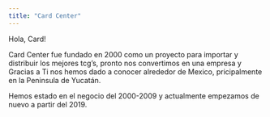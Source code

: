 ```yaml
---
title: "Card Center"
---
```


Hola, Card!

Card Center fue fundado en 2000 como un proyecto para importar y distribuir los mejores tcg's, pronto nos convertimos en una empresa y Gracias a Ti nos hemos dado a conocer alrededor de Mexico, pricipalmente en la Peninsula de Yucatán.


Hemos estado en el negocio del 2000-2009 y actualmente empezamos de nuevo a partir del 2019.